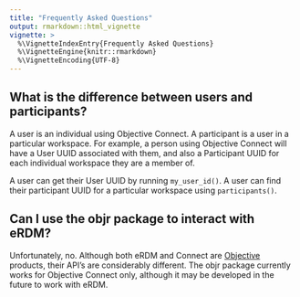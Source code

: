 ```yaml
---
title: "Frequently Asked Questions"
output: rmarkdown::html_vignette
vignette: >
  %\VignetteIndexEntry{Frequently Asked Questions}
  %\VignetteEngine{knitr::rmarkdown}
  %\VignetteEncoding{UTF-8}
---
```


## What is the difference between users and participants?

A user is an individual using Objective Connect. A participant is a user in a particular workspace. For example, a person using Objective Connect will have a User UUID associated with them, and also a Participant UUID for each individual workspace they are a member of. 

A user can get their User UUID by running `my_user_id()`. A user can find their participant UUID for a particular workspace using `participants()`.


## Can I use the objr package to interact with eRDM?

Unfortunately, no. Although both eRDM and Connect are [Objective](https://www.objective.co.uk/) products, their API's are considerably different. The objr package currently works for Objective Connect only, although it may be developed in the future to work with eRDM.
